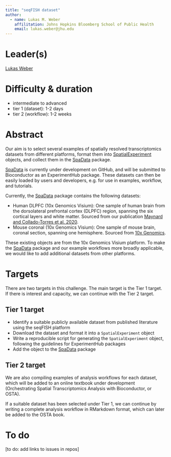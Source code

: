 ```yaml
---
title: "seqFISH dataset"
author: 
  - name: Lukas M. Weber
    affilitation: Johns Hopkins Bloomberg School of Public Health
    email: lukas.weber@jhu.edu
---
```


# Leader(s)

[Lukas Weber](https://lmweber.org)


# Difficulty & duration

- intermediate to advanced
- tier 1 (dataset): 1-2 days
- tier 2 (workflow): 1-2 weeks


# Abstract

Our aim is to select several examples of spatially resolved transcriptomics datasets from different platforms, format them into [SpatialExperiment](https://github.com/drighelli/SpatialExperiment) objects, and collect them in the [SpaData](https://github.com/lmweber/SpaData) package.

[SpaData](https://github.com/lmweber/SpaData) is currently under development on GitHub, and will be submitted to Bioconductor as an ExperimentHub package. These datasets can then be easily loaded by users and developers, e.g. for use in examples, workflow, and tutorials.

Currently, the [SpaData](https://github.com/lmweber/SpaData) package contains the following datasets:

- Human DLPFC (10x Genomics Visium): One sample of human brain from the dorsolateral prefrontal cortex (DLPFC) region, spanning the six cortical layers and white matter. Sourced from our publication [Maynard and Collado-Torres et al. 2020](https://www.biorxiv.org/content/10.1101/2020.02.28.969931v1).
- Mouse coronal (10x Genomics Visium): One sample of mouse brain, coronal section, spanning one hemisphere. Sourced from [10x Genomics](https://support.10xgenomics.com/spatial-gene-expression/datasets/1.1.0/V1_Adult_Mouse_Brain).

These existing objects are from the 10x Genomics Visium platform. To make the [SpaData](https://github.com/lmweber/SpaData) package and our example workflows more broadly applicable, we would like to add additional datasets from other platforms.


# Targets

There are two targets in this challenge. The main target is the Tier 1 target. If there is interest and capacity, we can continue with the Tier 2 target.

## Tier 1 target

- Identify a suitable publicly available dataset from published literature using the seqFISH platform
- Download the dataset and format it into a `SpatialExperiment` object
- Write a reproducible script for generating the `SpatialExperiment` object, following the guidelines for ExperimentHub packages
- Add the object to the [SpaData](https://github.com/lmweber/SpaData) package


## Tier 2 target

We are also compiling examples of analysis workflows for each dataset, which will be added to an online textbook under development (Orchestrating Spatial Transcriptomics Analysis with Bioconductor, or OSTA).

If a suitable dataset has been selected under Tier 1, we can continue by writing a complete analysis workflow in RMarkdown format, which can later be added to the OSTA book.


# To do

[to do: add links to issues in repos]

